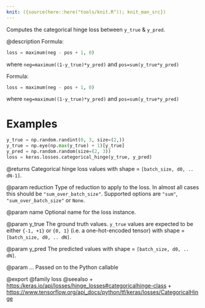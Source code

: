 ```yaml
---
knit: ({source(here::here("tools/knit.R")); knit_man_src})
---
```

Computes the categorical hinge loss between `y_true` & `y_pred`.

@description
Formula:

```python
loss = maximum(neg - pos + 1, 0)
```

where `neg=maximum((1-y_true)*y_pred)` and `pos=sum(y_true*y_pred)`

Formula:

```python
loss = maximum(neg - pos + 1, 0)
```

where `neg=maximum((1-y_true)*y_pred)` and `pos=sum(y_true*y_pred)`

# Examples
```python
y_true = np.random.randint(0, 3, size=(2,))
y_true = np.eye(np.max(y_true) + 1)[y_true]
y_pred = np.random.random(size=(2, 3))
loss = keras.losses.categorical_hinge(y_true, y_pred)
```

@returns
Categorical hinge loss values with shape = `[batch_size, d0, .. dN-1]`.

@param reduction
Type of reduction to apply to the loss. In almost all cases
this should be `"sum_over_batch_size"`.
Supported options are `"sum"`, `"sum_over_batch_size"` or `None`.

@param name
Optional name for the loss instance.

@param y_true
The ground truth values. `y_true` values are expected to be
either `{-1, +1}` or `{0, 1}` (i.e. a one-hot-encoded tensor) with
shape = `[batch_size, d0, .. dN]`.

@param y_pred
The predicted values with shape = `[batch_size, d0, .. dN]`.

@param ...
Passed on to the Python callable

@export
@family loss
@seealso
+ <https:/keras.io/api/losses/hinge_losses#categoricalhinge-class>
+ <https://www.tensorflow.org/api_docs/python/tf/keras/losses/CategoricalHinge>
